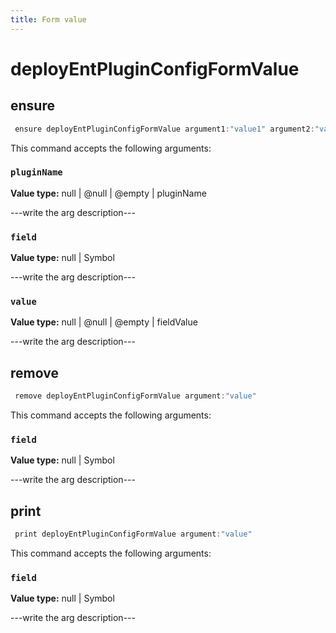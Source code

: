 ```yaml
---
title: Form value
---
```


# deployEntPluginConfigFormValue

## ensure

```js filename="Terminal" copy
 ensure deployEntPluginConfigFormValue argument1:"value1" argument2:"value2"
```

This command accepts the following arguments:

### `pluginName`
**Value type:** null | @null | @empty | pluginName

---write the arg description---

### `field`
**Value type:** null | Symbol

---write the arg description---

### `value`
**Value type:** null | @null | @empty | fieldValue

---write the arg description---


## remove

```js filename="Terminal" copy
 remove deployEntPluginConfigFormValue argument:"value"
```

This command accepts the following arguments:

### `field`
**Value type:** null | Symbol

---write the arg description---


## print

```js filename="Terminal" copy
 print deployEntPluginConfigFormValue argument:"value"
```

This command accepts the following arguments:

### `field`
**Value type:** null | Symbol

---write the arg description---


